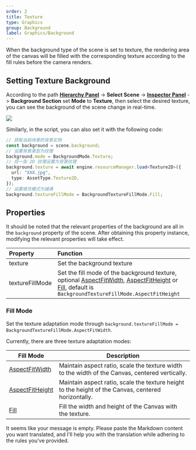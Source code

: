 ```yaml
---
order: 2
title: Texture
type: Graphics
group: Background
label: Graphics/Background
---
```


When the background type of the scene is set to texture, the rendering area of the canvas will be filled with the corresponding texture according to the fill rules before the camera renders.

## Setting Texture Background

According to the path **[Hierarchy Panel](/en/docs/interface/hierarchy)** -> **Select Scene** -> **[Inspector Panel](/en/docs/interface/inspector)** -> **Background Section** set **Mode** to **Texture**, then select the desired texture, you can see the background of the scene change in real-time.

<Image src="https://gw.alipayobjects.com/zos/OasisHub/2673b2a2-a87b-4707-b3fc-9af334231298/2024-07-18%25252017.50.16.gif" />

Similarly, in the script, you can also set it with the following code:

```typescript
// 获取当前场景的背景实例
const background = scene.background;
// 设置背景类型为纹理
background.mode = BackgroundMode.Texture;
// 将一张 2D 纹理设置为背景纹理
background.texture = await engine.resourceManager.load<Texture2D>({
  url: "XXX.jpg",
  type: AssetType.Texture2D,
});
// 设置填充模式为铺满
background.textureFillMode = BackgroundTextureFillMode.Fill;
```

## Properties

It should be noted that the relevant properties of the background are all in the `background` property of the scene. After obtaining this property instance, modifying the relevant properties will take effect.

| Property        | Function                                                                                                                                                                                                                                                                               |
| :-------------- | :-------------------------------------------------------------------------------------------------------------------------------------------------------------------------------------------------------------------------------------------------------------------------------------- |
| texture         | Set the background texture                                                                                                                                                                                                                                                              |
| textureFillMode | Set the fill mode of the background texture, optional [AspectFitWidth](/apis/core/#BackgroundTextureFillMode-AspectFitWidth), [AspectFitHeight](/apis/core/#BackgroundTextureFillMode-AspectFitHeight) or [Fill](/apis/core/#BackgroundTextureFillMode-Fill), default is `BackgroundTextureFillMode.AspectFitHeight` |

### Fill Mode

Set the texture adaptation mode through `background.textureFillMode = BackgroundTextureFillMode.AspectFitWidth`.

Currently, there are three texture adaptation modes:

| Fill Mode                                                               | Description                                        |
| ----------------------------------------------------------------------- | -------------------------------------------------- |
| [AspectFitWidth](/apis/core/#BackgroundTextureFillMode-AspectFitWidth)   | Maintain aspect ratio, scale the texture width to the width of the Canvas, centered vertically. |
| [AspectFitHeight](/apis/core/#BackgroundTextureFillMode-AspectFitHeight) | Maintain aspect ratio, scale the texture height to the height of the Canvas, centered horizontally. |
| [Fill](/apis/core/#BackgroundTextureFillMode-Fill)                       | Fill the width and height of the Canvas with the texture.                   |

It seems like your message is empty. Please paste the Markdown content you want translated, and I'll help you with the translation while adhering to the rules you've provided.
